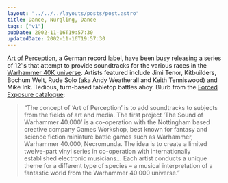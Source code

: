 ```yaml
---
layout: "../../../layouts/posts/post.astro"
title: Dance, Nurgling, Dance
tags: ["v1"]
pubDate: 2002-11-16T19:57:30
updatedDate: 2002-11-16T19:57:30
---
```


[Art of Perception][1], a German record label, have been busy releasing a series of 12&#8243;s that attempt to provide soundtracks for the various races in the [Warhammer 40K universe][2]. Artists featured include Jimi Tenor, Kitbuilders, Bochum Welt, Rude Solo (aka Andy Weatherall and Keith Tenniswood) and Mike Ink. Tedious, turn-based tabletop battles ahoy. Blurb from the [Forced Exposure catalogue][3]:

> &#8220;The concept of &#8216;Art of Perception&#8217; is to add soundtracks to subjects from the fields of art and media. The first project &#8216;The Sound of Warhammer 40.000&#8217; is a co-operation with the Nottingham based creative company Games Workshop, best known for fantasy and science fiction miniature battle games such as Warhammer, Warhammer 40.000, Necromunda. The idea is to create a limited twelve-part vinyl series in co-operation with internationally established electronic musicians&#8230; Each artist conducts a unique theme for a different type of species &#8211; a musical interpretation of a fantastic world from the Warhammer 40.000 universe.&#8221;

[1]: http://www.art-of-perception.com/
[2]: http://www.games-workshop.com/40kuniverse/40kuniverse.htm "Games Workshop: Warhammer 40K Universe ('Across the trackless depths of space, amongst a million worlds, there is only War!')"
[3]: http://www.forcedexposure.com/labels/art.of.perception.germany.html "Forced Exposure: Art of Perception"

